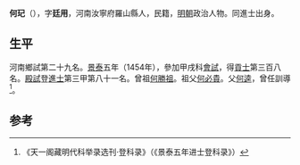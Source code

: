 '''何玘'''（{{bd|1425年||？}}），字'''廷用'''，河南汝寧府羅山縣人，民籍，[[明朝|明朝]]政治人物。同進士出身。

== 生平 ==
河南鄉試第二十九名。[[景泰|景泰]]五年（1454年），參加甲戌科[[會試|會試]]，得[[貢士|貢士]]第三百八名。[[殿試|殿試]]登[[進士|進士]]第三甲第八十一名。曾祖[[何勝祖|何勝祖]]。祖父[[何必貴|何必貴]]。父[[何逵|何逵]]，曾任訓導<ref>《天一阁藏明代科举录选刊·登科录》（《景泰五年进士登科录》）</ref>。

==参考==
{{reflist}}
{{明朝人物小作品}}
{{景泰五年甲戌科殿試金榜}}